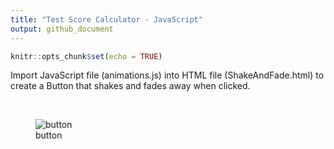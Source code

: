 ```yaml
---
title: "Test Score Calculator - JavaScript"
output: github_document
---
```


```r
knitr::opts_chunk$set(echo = TRUE)
```


Import JavaScript file (animations.js) into HTML file (ShakeAndFade.html) to create a Button that shakes and fades away when clicked.

<br>

![button](https://raw.githubusercontent.com/papagorgio23/Northwestern/master/440%20-%20Application%20Engineering/Shake%20and%20Fade%20Button/button.png)
